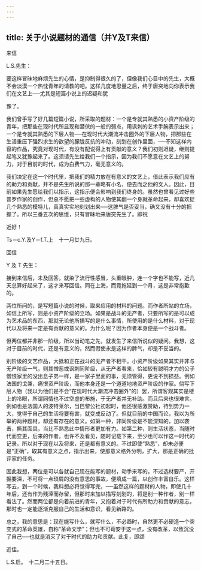```yaml
---
---
---
```

title: 关于小说题材的通信（并Y及T来信）
---



来信

L.S.先生：

要这样冒昧地麻烦先生的心情，是抑制得很久的了，但像我们心目中的先生，大概不会淡漠一个热忱青年的请教的吧。这样几度地思量之后，终于唐突地向你表示我们在文艺上──尤其是短篇小说上的迟疑和犹

豫了。

我们曾手写了好几篇短篇小说，所采取的题材：一个是专就其熟悉的小资产阶级的青年，把那些在现时代所显现和潜伏的一般的弱点，用讽刺的艺术手腕表示出来；一个是专就其熟悉的下层人物──在现时代大潮流冲击圈外的下层人物，把那些在生活重压下强烈求生的欲望的朦胧反抗的冲动，刻划在创作里面，──不知这样内容的作品，究竟对现时代，有没有配说得上有贡献的意义？我们初则迟疑，继则提起笔又犹豫起来了。这须请先生给我们一个指示，因为我们不愿意在文艺上的努力，对于目前的时代，成为白费气力，毫无意义的。

我们决定在这一个时代里，把我们的精力放在有意义的文艺上，借此表示我们应有的助力和贡献，并不是先生所说的那一辈略有小名，便去而之他的文人。因此，目前如果先生愿给我们以指示，这指示便会影响到我们终身的。虽然也曾看见过好些普罗作家的创作，但总不愿把一些虚构的人物使其翻一个身就革命起来，却喜欢捉几个熟悉的模特儿，真真实实地刻划出来──这脾气是否妥当，确又没有十分的把握了。所以三番五次的思维，只有冒昧地来唐突先生了。即祝

近好！

Ts－c.Y.及Y－f.T.上　十一月廿九日。

回信

Y 及 T 先生：

接到来信后，未及回答，就染了流行性感冒，头重眼肿，连一个字也不能写，近几天总算好起来了，这才来写回信。同在上海，而竟拖延到一个月，这是非常抱歉的。

两位所问的，是写短篇小说的时候，取来应用的材料的问题。而作者所站的立场，如信上所写，则是小资产阶级的立场。如果是战斗的无产者，只要所写的是可以成为艺术品的东西，那就无论他所描写的是什么事情，所使用的是什么材料，对于现代以及将来一定是有贡献的意义的。为什么呢？因为作者本身便是一个战斗者。

但两位都并非那一阶级，所以当动笔之先，就发生了来信所说似的疑问。我想，这对于目前的时代，还是有意义的，然而假使永是这样的脾气，却是不妥当的。

别阶级的文艺作品，大抵和正在战斗的无产者不相干。小资产阶级如果其实并非与无产阶级一气，则其憎恶或讽刺同阶级，从无产者看来，恰如较有聪明才力的公子憎恨家里的没出息子弟一样，是一家子里面的事，无须管得，更说不到损益。例如法国的戈兼，痛恨资产阶级，而他本身还是一个道道地地资产阶级的作家。倘写下层人物（我以为他们是不会“在现时代大潮流冲击圈外”的）罢，所谓客观其实是楼上的冷眼，所谓同情也不过空虚的布施，于无产者并无补助。而且后来也很难言。例如也是法国人的波特莱尔，当巴黎公社初起时，他还很感激赞助，待到势力一大，觉得于自己的生活将要有害，就变成反动了。但就目前的中国而论，我以为所举的两种题材，却还有存在的意义。如第一种，非同阶级是不能深知的，加以袭击，撕其面具，当比不熟悉此中情形者更加有力。如第二种，则生活状态，当随时代而变更，后来的作者，也许不及看见，随时记载下来，至少也可以作这一时代的记录。所以对于现在以及将来，还是都有意义的。不过即使“熟悉”，却未必便是“正确”，取其有意义之点，指示出来，使那意义格外分明，扩大，那是正确的批评家的任务。

因此我想，两位是可以各就自己现在能写的题材，动手来写的。不过选材要严，开掘要深，不可将一点琐屑的没有意思的事故，便填成一篇，以创作丰富自乐。这样写去，到一个时候，我料想必将觉得写完，──虽然这样的题材的人物，即使几十年后，还有作为残滓而存留，但那时来加以描写刻划的，将是别一种作者，别一样看法了。然而两位都是向着前进的青年，又抱着对于时代有所助力和贡献的意志，那时也一定能逐渐克服自己的生活和意识，看见新路的。

总之，我的意思是：现在能写什么，就写什么，不必趋时，自然更不必硬造一个突变式的革命英雄，自称“革命文学”；但也不可苟安于这一点，没有改革，以致沉没了自己──也就是消灭了对于时代的助力和贡献。此复，即颂

近佳。

L.S.启。　十二月二十五日。